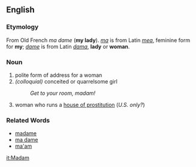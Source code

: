 ==English==

===Etymology===
From Old French ''ma dame'' ('''my lady'''). ''[[ma]]'' is from Latin ''[[mea]]'', feminine form for '''my'''; ''[[dame]]'' is from Latin ''[[dama]]'', '''lady''' or '''woman'''.

===Noun===
# polite form of address for a woman
#''(colloquial)'' conceited or quarrelsome girl
#:''Get to your room, madam!''
# woman who runs a [[house of prostitution]] (''U.S. only?'')

===Related Words===
*[[madame]]
*[[ma dame]]
*[[ma'am]]

[[it:Madam]]